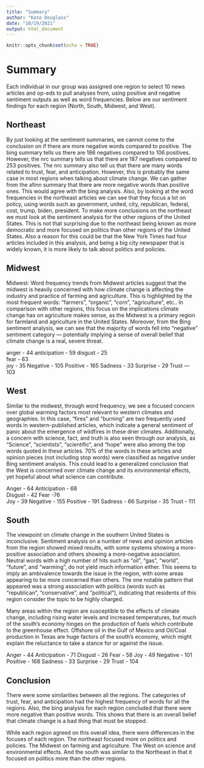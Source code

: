 ```yaml
---
title: "Summary"
author: "Kate Douglass"
date: "10/19/2021"
output: html_document
---
```


```r
knitr::opts_chunk$set(echo = TRUE)
```

# Summary 

Each individual in our group was assigned one region to select 10 news articles and op-eds to pull analyses from, using positive and negative sentiment outputs as well as word frequencies. Below are our sentiment findings for each region (North, South, Midwest, and West).

## Northeast

By just looking at the sentiment summaries, we cannot come to the conclusion on if there are more negative words compared to positive. The bing summary tells us there are 186 negatives compared to 106 positives. However, the nrc summary tells us that there are 187 negatives compared to 253 positives. The nrc summary also tell us that there are many words related to trust, fear, and anticipation. However, this is probably the same case in most regions when talking about climate change. We can gather from the afinn summary that there are more negative words than positive ones. This would agree with the bing analysis. Also, by looking at the word frequencies in the northeast articles we can see that they focus a lot on policy, using words such as government, united, city, republican, federal, cost, trump, biden, president. To make more conclusions on the northeast we must look at the sentiment analysis for the other regions of the United States. This is not that surprising due to the northeast being known as more democratic and more focused on politics than other regions of the United States. Also a reason for this could be that the New York Times had four articles included in this analysis, and being a big city newspaper that is widely known, it is more likely to talk about politics and policies.

## Midwest

Midwest: 
Word frequency trends from Midwest articles suggest that the midwest is heavily concerned with how climate change is affecting the industry and practice of farming and agriculture. This is highlighted by the most frequent words: “farmers”, “organic”, “corn”, “agriculture”, etc.. In comparison with other regions, this focus on the implications climate change has on agriculture makes sense, as the Midwest is a primary region for farmland and agriculture in the United States.
Moreover, from the Bing sentiment analysis, we can see that the majority of words fell into “negative” sentiment category — potentially implying a sense of overall belief that climate change is a real, severe threat. 

anger - 44
anticipation  - 59
disgust  - 25    
fear -    63     
joy -  35
Negative - 105
Positive - 165
Sadness - 33
Surprise - 29
Trust — 103

## West

Similar to the midwest, through word frequency, we see a focused concern over global warming factors most relevant to western climates and geographies. In this case, “fires” and “burning” are two frequently used words in western-published articles, which indicate a general sentiment of panic about the emergence of wildfires in these drier climates. Additionally, a concern with science, fact, and truth is also seen through our analysis, as “Science”, “scientists”, “scientific“, and “hope” were also among the top words quoted in these articles.
70% of the words in these articles and opinion pieces (not including stop  words) were classified as negative under Bing sentiment analysis. This could lead to a generalized conclusion that the West is concerned over climate change and its environmental effects, yet hopeful about what science can contribute.


Anger - 64 
Anticipation - 68      
Disgust  - 42
Fear  -76        
Joy - 39
Negative - 155
Positive - 191
Sadness - 66
Surprise - 35
Trust - 111

## South

The viewpoint on climate change in the southern United States is inconclusive. Sentiment analysis on a number of news and opinion articles from the region showed mixed results, with some systems showing a more-positive association and others showing a more-negative association. Neutral words with a high number of hits such as "oil", "gas", "world", "future", and "warming", do not yield much information either. This seems to imply an ambivalence towards the issue in the region, with some areas appearing to be more concerned than others. The one notable pattern that appeared was a strong association with politics (words such as "republican", "conservative", and "political"), indicating that residents of this region consider the topic to be highly charged.

Many areas within the region are susceptible to the effects of climate change, including rising water levels and increased temperatures, but much of the south's economy hinges on the production of fuels which contribute to the greenhouse effect. Offshore oil in the Gulf of Mexico and Oil/Coal production in Texas are huge factors of the south's economy, which might explain the reluctance to take a stance for or against the issue.

Anger - 44
Anticipation - 71
Disgust - 26
Fear - 58
Joy - 49
Negative - 101
Positive - 168
Sadness - 33
Surprise - 29
Trust - 104


## Conclusion

There were some similarities between all the regions. The categories of trust, fear, and anticipation had the highest frequency of words for all the regions. Also, the bing analysis for each region concluded that there were more negative than positive words. This shows that there is an overall belief that climate change is a bad thing that must be stopped. 

While each region agreed on this overall idea, there were differences in the focuses of each region. The northeast focused more on politics and policies. The Midwest on farming and agriculture. The West on science and environmental effects. And the south was similar to the Northeast in that it focused on politics more than the other regions.

